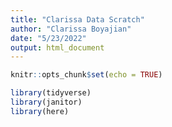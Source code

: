 ```yaml
---
title: "Clarissa Data Scratch"
author: "Clarissa Boyajian"
date: "5/23/2022"
output: html_document
---
```


```r
knitr::opts_chunk$set(echo = TRUE)

library(tidyverse)
library(janitor)
library(here)
```


```r

```

